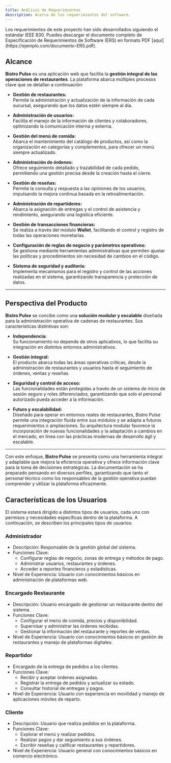 ```yaml
---
title: Análisis de Requerimientos
description: Acerca de los requerimientos del software.
---
```



<Aside type="caution" title="Advertencia">
Los requerimientos de este proyecto han sido desarrollados siguiendo el estándar IEEE 830. Puedes descargar el documento completo de Especificación de Requerimientos de Software (ERS) en formato PDF [aquí](https://ejemplo.com/documento-ERS.pdf).
</Aside>

## Alcance

**Bistro Pulse** es una aplicación web que facilita la **gestión integral de las operaciones de restaurantes**. La plataforma abarca múltiples procesos clave que se detallan a continuación:

- **Gestión de restaurantes:**  
  Permite la administración y actualización de la información de cada sucursal, asegurando que los datos estén siempre al día.

- **Administración de usuarios:**  
  Facilita el manejo de la información de clientes y colaboradores, optimizando la comunicación interna y externa.

- **Gestión del menú de comida:**  
  Abarca el mantenimiento del catálogo de productos, así como la organización en categorías y complementos, para ofrecer un menú siempre actualizado.

- **Administración de órdenes:**  
  Ofrece seguimiento detallado y trazabilidad de cada pedido, permitiendo una gestión precisa desde la creación hasta el cierre.

- **Gestión de reseñas:**  
  Permite la consulta y respuesta a las opiniones de los usuarios, impulsando la mejora continua basada en la retroalimentación.

- **Administración de repartidores:**  
  Abarca la asignación de entregas y el control de asistencia y rendimiento, asegurando una logística eficiente.

- **Gestión de transacciones financieras:**  
  Se realiza a través del módulo **Wallet**, facilitando el control y registro de todas las operaciones monetarias.

- **Configuración de reglas de negocio y parámetros operativos:**  
  Se gestiona mediante herramientas administrativas que permiten ajustar las políticas y procedimientos sin necesidad de cambios en el código.

- **Sistema de seguridad y auditoría:**  
  Implementa mecanismos para el registro y control de las acciones realizadas en el sistema, garantizando transparencia y protección de datos.

---

## Perspectiva del Producto

**Bistro Pulse** se concibe como una **solución modular y escalable** diseñada para la administración operativa de cadenas de restaurantes. Sus características distintivas son:

- **Independencia:**  
  Su funcionamiento no depende de otros aplicativos, lo que facilita su integración en distintos entornos administrativos.

- **Gestión integral:**  
  El producto abarca todas las áreas operativas críticas, desde la administración de restaurantes y usuarios hasta el seguimiento de órdenes, ventas y reseñas.

- **Seguridad y control de acceso:**  
  Las funcionalidades están protegidas a través de un sistema de inicio de sesión seguro y roles diferenciados, garantizando que solo el personal autorizado pueda acceder a la información.

- **Futuro y escalabilidad:**  
  Diseñado para operar en entornos reales de restaurantes, Bistro Pulse permite una integración fluida entre sus módulos y se adapta a futuros requerimientos o ampliaciones. Su arquitectura modular favorece la incorporación de nuevas funcionalidades y la adaptación a cambios en el mercado, en línea con las prácticas modernas de desarrollo ágil y escalable.

---

Con este enfoque, **Bistro Pulse** se presenta como una herramienta integral y adaptable que mejora la eficiencia operativa y ofrece información clave para la toma de decisiones estratégicas. La documentación se ha preparado pensando en diversos perfiles, garantizando que tanto el personal técnico como los responsables de la gestión operativa puedan comprender y utilizar la plataforma eficazmente.

## Características de los Usuarios

El sistema estará dirigido a distintos tipos de usuarios, cada uno con permisos y necesidades específicas dentro de la plataforma. A continuación, se describen los principales tipos de usuarios:

### Administrador

- Descripción: Responsable de la gestión global del sistema.
- Funciones Clave:
    - Configurar reglas de negocio, zonas de entrega y métodos de pago.
    - Administrar usuarios, restaurantes y órdenes.
    - Acceder a reportes financieros y estadísticas.
- Nivel de Experiencia: Usuario con conocimientos básicos en administración de plataformas web.

### Encargado Restaurante

- Descripción: Usuario encargado de gestionar un restaurante dentro del sistema.
- Funciones Clave:
    - Configurar el menú de comida, precios y disponibilidad.
    - Supervisar y administrar las órdenes recibidas.
    - Gestionar la información del restaurante y reportes de ventas.
- Nivel de Experiencia: Usuario con conocimientos básicos en gestión de restaurantes y manejo de plataformas digitales.

### Repartidor

- Encargado de la entrega de pedidos a los clientes.
- Funciones Clave:
    - Recibir y aceptar órdenes asignadas.
    - Registrar la entrega de pedidos y actualizar su estado.
    - Consultar historial de entregas y pagos.
- Nivel de Experiencia: Usuario con experiencia en movilidad y manejo de aplicaciones móviles de reparto.

### Cliente

- Descripción: Usuario que realiza pedidos en la plataforma.
- Funciones Clave:
    - Explorar el menú y realizar pedidos.
    - Realizar pagos y dar seguimiento a sus órdenes.
    - Escribir reseñas y calificar restaurantes y repartidores.
- Nivel de Experiencia: Usuario general con conocimientos básicos en comercio electrónico.

